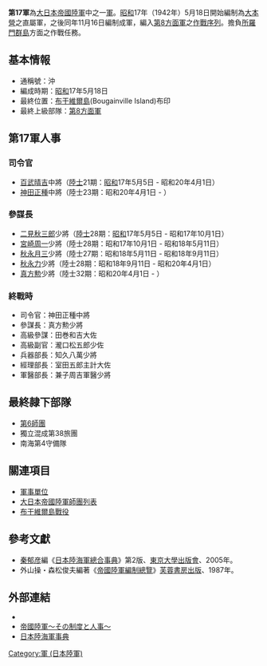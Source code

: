 {{japanese|japanese=第17軍|kana=だいじゅうななぐん|romaji=daijuunana-gun}}

'''第17軍'''為[[大日本帝國陸軍|大日本帝國陸軍]]中之一[[軍_(軍隊)|軍]]。[[昭和|昭和]]17年（1942年）5月18日開始編制為[[大本營|大本營]]之直屬軍，之後同年11月16日編制成軍，編入[[第8方面軍_(日本陸軍)|第8方面軍]]之[[作戰序列|作戰序列]]。擔負[[所羅門群島戰役|所羅門群島]]方面之作戰任務。

== 基本情報 ==
*通稱號：沖
*編成時期：[[昭和|昭和]]17年5月18日
*最終位置：[[布干維爾島|布干維爾島]](Bougainville Island)布印
*最終上級部隊：[[第8方面軍_(日本陸軍)|第8方面軍]]

== 第17軍人事 ==
=== 司令官 ===
*[[百武晴吉|百武晴吉]]中將（[[日本陸軍士官學校|陸士]]21期：[[昭和|昭和]]17年5月5日 - 昭和20年4月1日） 
*[[神田正種|神田正種]]中將（陸士23期：昭和20年4月1日 - ） 

=== 參謀長 ===
*[[二見秋三郎|二見秋三郎]]少將（[[日本陸軍士官學校|陸士]]28期：[[昭和|昭和]]17年5月5日 - 昭和17年10月1日） 
*[[宮崎周一|宮崎周一]]少將（陸士28期：昭和17年10月1日 - 昭和18年5月11日） 
*[[秋永月三|秋永月三]]少將（陸士27期：昭和18年5月11日 - 昭和18年9月11日） 
*[[秋永力|秋永力]]少將（陸士28期：昭和18年9月11日 - 昭和20年4月1日） 
*[[真方勲|真方勲]]少將（陸士32期：昭和20年4月1日 - ） 

=== 終戰時 ===
*司令官：神田正種中將
*參謀長：真方勲少將
*高級參謀：田巻和吉大佐
*高級副官：瀧口松五郎少佐
*兵器部長：知久八萬少將
*經理部長：室田五郎主計大佐
*軍醫部長：兼子周吉軍醫少將

== 最終隷下部隊 ==
*[[第6師團|第6師團]]
*獨立混成第38旅團
*南海第4守備隊

== 關連項目 ==
*[[軍事單位|軍事單位]]
*[[大日本帝國陸軍師團列表|大日本帝國陸軍師團列表]]
*[[布干維爾島戰役_(1943-1945)|布干維爾島戰役]]

==參考文獻==
*[[秦郁彦|秦郁彦]]編《[[日本陸海軍總合事典|日本陸海軍總合事典]]》第2版、[[東京大學出版會|東京大學出版會]]、2005年。
*外山操・森松俊夫編著《[[帝國陸軍編制總覽|帝國陸軍編制總覽]]》[[芙蓉書房出版|芙蓉書房出版]]、1987年。

==外部連結==
*{{cite web
| last = Wendel
| first = Marcus
| url = http://www.axishistory.com/index.php?id=6928
| title = Axis History Factbook
| work = Japanese 17th Army(第17軍 (日本陸軍))
| access-date = 2008-03-21
| archive-date = 2019-06-09
| archive-url = https://web.archive.org/web/20190609102228/https://www.axishistory.com/index.php?id=6928
| dead-url = no
}}
*[https://web.archive.org/web/20080411094145/http://imperialarmy.hp.infoseek.co.jp/ 帝國陸軍～その制度と人事～]
*[https://web.archive.org/web/20100516180653/http://homepage1.nifty.com/kitabatake/rikukaiguntop.html 日本陸海軍事典]

{{日本軍陸軍序列軍}}
[[Category:軍_(日本陸軍)|Category:軍 (日本陸軍)]]